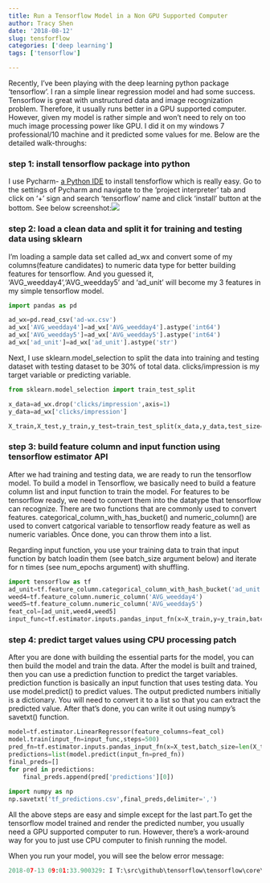 ```yaml
---
title: Run a Tensorflow Model in a Non GPU Supported Computer
author: Tracy Shen
date: '2018-08-12'
slug: tensforflow
categories: ['deep learning']
tags: ['tensorflow']

---
```



Recently, I've been playing with the deep learning python package 'tensorflow'. I ran a simple linear regression model and had some success. Tensorflow is great with unstructured data and image recognization problem. Therefore, it usually runs better in a GPU supported computer. However, given my model is rather simple and won't need to rely on too much image processing power like GPU. I did it on my windows 7 professional/10 machine and it predicted some values for me. Below are the detailed walk-throughs:

### step 1: install tensorflow package into python

I use Pycharm- [a Python IDE](https://www.jetbrains.com/pycharm/) to install tensforflow which is really easy. Go to the settings of Pycharm and navigate to the 'project interpreter' tab and click on '+' sign and search 'tensorflow' name and click 'install' button at the bottom. See below screenshot:![](/static/img/install_tensorflow.JPG)



### step 2: load a clean data and split it for training and testing data using sklearn

I'm loading a sample data set called ad_wx and convert some of my columns(feature candidates) to numeric data type for better building features for tensorflow. And you guessed it, 'AVG_weedday4','AVG_weedday5' and 'ad_unit' will become my 3 features in my simple tensorflow model. 

```python
import pandas as pd

ad_wx=pd.read_csv('ad-wx.csv')
ad_wx['AVG_weedday4']=ad_wx['AVG_weedday4'].astype('int64')
ad_wx['AVG_weedday5']=ad_wx['AVG_weedday5'].astype('int64')
ad_wx['ad_unit']=ad_wx['ad_unit'].astype('str')

```
Next, I use sklearn.model_selection to split the data into training and testing dataset with testing dataset to be 30% of total data. clicks/impression is my target variable or predicting variable. 

```python
from sklearn.model_selection import train_test_split

x_data=ad_wx.drop('clicks/impression',axis=1)
y_data=ad_wx['clicks/impression']

X_train,X_test,y_train,y_test=train_test_split(x_data,y_data,test_size=0.3,random_state=100)

```

### step 3: build feature column and input function using tensorflow estimator API

After we had training and testing data, we are ready to run the tensorflow model. To build a model in Tensorflow, we basically need to build a feature column list and input function to train the model. For features to be tensorflow ready, we need to convert them into the datatype that tensorflow can recognize. There are two functions that are commonly used to convert features. categorical_column_with_has_bucket() and numeric_column() are used to convert catgorical variable to tensorflow ready feature as well as numeric variables. Once done, you can throw them into a list. 

Regarding input function, you use your training data to train that input function by batch loadin them (see batch_size argument below) and iterate for  n times (see num_epochs argument) with shuffling.


```python
import tensorflow as tf
ad_unit=tf.feature_column.categorical_column_with_hash_bucket('ad_unit',hash_bucket_size=1000)
weed4=tf.feature_column.numeric_column('AVG_weedday4')
weed5=tf.feature_column.numeric_column('AVG_weedday5')
feat_col=[ad_unit,weed4,weed5]
input_func=tf.estimator.inputs.pandas_input_fn(x=X_train,y=y_train,batch_size=10,num_epochs=100,shuffle=True)

```

### step 4: predict target values using CPU processing patch

After you are done with building the essential parts for the model, you can then build the model and train the data. After the model is built and trained, then you can use a prediction function to predict the target variables. prediction function is basically an input function that uses testing data. You use model.predict() to predict values. The output predicted numbers initially is a dictionary. You will need to convert it to a list so that you can extract the predicted value. After that's done, you can write it out using numpy's savetxt() function. 

```python
model=tf.estimator.LinearRegressor(feature_columns=feat_col)
model.train(input_fn=input_func,steps=500)
pred_fn=tf.estimator.inputs.pandas_input_fn(x=X_test,batch_size=len(X_test),num_epochs=100,shuffle=False)
predictions=list(model.predict(input_fn=pred_fn))
final_preds=[]
for pred in predictions:
    final_preds.append(pred['predictions'][0])
    
import numpy as np
np.savetxt('tf_predictions.csv',final_preds,delimiter=',')

```

All the above steps are easy and simple except for the last part.To get the tensorflow model trained and render the predicted number, you usually need a GPU supported computer to run. However, there's a work-around way for you to just use CPU computer to finish running the model. 

When you run your model, you will see the below error message:

```Python
2018-07-13 09:01:33.900329: I T:\src\github\tensorflow\tensorflow\core\platform\cpu_feature_guard.cc:140] Your CPU supports instructions that this TensorFlow binary was not compiled to use: AVX2

```
